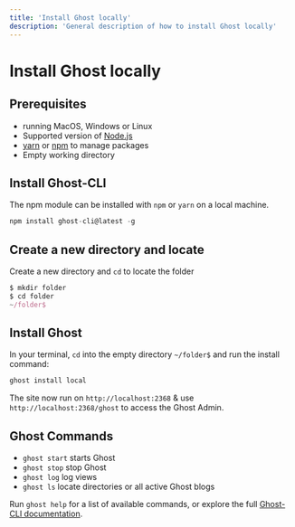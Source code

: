 ```yaml
---
title: 'Install Ghost locally'
description: 'General description of how to install Ghost locally'
---
```


# Install Ghost locally

## Prerequisites
- running MacOS, Windows or Linux
- Supported version of [Node.js](https://nodejs.org/en/)
- [yarn](https://classic.yarnpkg.com/en/docs/install#alternatives-tab) or [npm](https://docs.npmjs.com/getting-started) to manage packages
- Empty working directory

## Install Ghost-CLI

The npm module can be installed with `npm` or `yarn` on a local machine.

```js filename="npm ghost-cli"
npm install ghost-cli@latest -g
```

## Create a new directory and locate

Create a new directory and `cd` to locate the folder

```js filename="create directory"
$ mkdir folder
$ cd folder
~/folder$
```

## Install Ghost

In your terminal, `cd` into the empty directory `~/folder$` and run the install command:

```js filename="ghost install"
ghost install local
```

The site now run on `http://localhost:2368` & use `http://localhost:2368/ghost` to access the Ghost Admin.
&nbsp;

## Ghost Commands

- `ghost start` starts Ghost
- `ghost stop` stop Ghost
- `ghost log` log views
- `ghost ls` locate directories or all active Ghost blogs

Run `ghost help` for a list of available commands, or explore the full [Ghost-CLI documentation](/ghost-cli).
